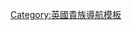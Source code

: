 {{Navbox
| name  = 朗達子爵
| title = {{link-en|朗達子爵|Viscount Rhondda}}
| state = {{{state|autocollapse}}}
| bodyclass = hlist
| list1 =
* {{link-en|第一代朗達子爵大衛·湯瑪斯|D. A. Thomas|第一代子爵大衛·湯瑪斯}}（1918年）
* [[第二代朗達女子爵瑪格麗特·麥克沃思|第二代女子爵瑪格麗特·麥克沃思]]（1918年－1958年）
}}<noinclude>
{{collapsible option}}
[[Category:英國貴族導航模板]]
</noinclude>